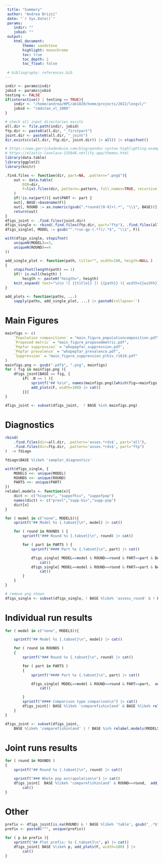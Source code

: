 ```yaml
---
 title: "Summary"
 author: "Andrea Brizzi"
 date: "`r Sys.Date()`"
 params:
    indir: ""
    jobid: ""
 output: 
    html_document:
        theme: sandstone
        highlight: monochrome
        toc: true
        toc_depth: 2
        toc_float: false
 
 # bibliography: references.bib
---
```


```r
indir <- params$indir
jobid <- params$jobid
testing <- FALSE
if(interactive() | testing == TRUE){
    indir <- "/home/andrea/HPC/ab1820/home/projects/2022/longvl/"
    jobid <- "cmdstan_vl_1000"
}

# check all input directories exists
all.dir <- file.path(indir, jobid)
ftp.dir <- paste0(all.dir, "_firstpart")
joint.dir <- paste0(all.dir, "_joint")
dir.exists(c(all.dir, ftp.dir, joint.dir)) |> all() |> stopifnot()
```

```r
# https://www.garrickadenbuie.com/blog/pandoc-syntax-highlighting-examples/
# https://elastic-lovelace-155848.netlify.app/themes.html
library(data.table)
library(ggplot2)
library(knitr)

.find.files <- function(dir, part=NA, .pattern=".png$"){
    out <- data.table(
        DIR=dir,
        F=list.files(dir, pattern=.pattern, full.names=TRUE, recursive = TRUE)
    )
    if(!is.na(part)){ out$PART <- part }
    out[, BASE:=basename(F)]
    out[, ROUND := as.numeric(gsub(".*round([0-9]+).*", "\\1", BASE))]
    return(out)
}
dfigs_joint <- .find.files(joint.dir)
dfigs_single <- rbind(.find.files(ftp.dir, part="ftp"), .find.files(all.dir, part="all"))
dfigs_single[, MODEL := gsub("^.*run-gp-(.*?)/.*$", "\\1", F)]

with(dfigs_single, stopifnot(
    uniqueN(MODEL)==3,
    uniqueN(ROUND)==4
))
```

```r

add_single_plot <- function(path, title="", width=100, heigth=NULL )
{
    stopifnot(length(path) == 1)
    if(! is.null(heigth) )
        heigth <- paste0("heigth=", heigth)
    knit_expand( text="\n\n ![ {{title}} ]( {{path}} ){ width={{width}}% {{heigth}} } \n\n")
}

add_plots <- function(paths, ...)
    sapply(paths, add_single_plot, ...) |> paste0(collapse='')
```


# Main Figures

```r
mainfigs <- c(
    `Population compositionn` = "main_figure_populationcomposition.pdf",
    `Proposed metric` = "main_figure_proposedmetric.pdf",
    `Pepfar suppression` = "whopepfar_suppression.pdf",
    `Pepfar prevalence` = "whopepfar_prevalence.pdf",
    `Suppression` = "main_figure_suppression_plhiv_r1619.pdf"
)
mainfigs.png <- gsub(".pdf$", ".png", mainfigs)
for ( fig in mainfigs.png ){
    dfigs_joint[BASE == fig, {
        if( .N == 1 ){
            sprintf("## %s\n", names(mainfigs.png)[which(fig==mainfigs.png)]) |> cat()
            add_plots(F, width=100) |> cat()
        }}]
}

dfigs_joint <- subset(dfigs_joint,  ! BASE %in% mainfigs.png)
```


# Diagnostics {.tabset}

```r
rbind( 
    .find.files(dir=all.dir, .pattern='asses.*rds$', part="all"),
    .find.files(dir=ftp.dir, .pattern='asses.*rds$', part="ftp")
)  -> fdiagn

fdiagn$BASE %like% 'sampler_diagnostics'


```



```r
with(dfigs_single, {
    MODELS <<- unique(MODEL)
    ROUNDS <<- unique(ROUND)
    PARTS <<- unique(PART)
})
relabel.models <- function(x){
    dict <- c("hivprev", "suppofhiv", "suppofpop")
    names(dict) <- c("prevl","supp-hiv","supp-pop")
    dict[x]
}

for ( model in c("none", MODELS)){
    sprintf("## Model %s {.tabset}\n", model) |> cat()

    for ( round in ROUNDS ) {
        sprintf("### Round %s {.tabset}\n", round) |> cat()

        for ( part in PARTS ) {
            sprintf("#### Part %s {.tabset}\n", part) |> cat()

            dfigs_single[ MODEL==model & ROUND==round & PART==part & BASE %like% 'assess_round', add_plots(F, width=75) ] |>
                cat()
            dfigs_single[ MODEL==model & ROUND==round & PART==part & BASE %like% 'gppars', add_plots(F, width=75) ] |>
                cat()
        }
    }
}

# remove png shown 
dfigs_single <- subset(dfigs_single, ! BASE %like% 'assess_round' & ! BASE %like% 'gppars')
```

# Individual run results {.tabset}

```r
for ( model in c("none", MODELS)){

    sprintf("## Model %s {.tabset}\n", model) |> cat()

    for ( round in ROUNDS )
    {
        sprintf("### Round %s {.tabset}\n", round) |> cat()

        for ( part in PARTS )
        {
            sprintf("#### Part %s {.tabset}\n", part) |> cat()

            dfigs_single[ MODEL==model & ROUND==round & PART==part,  add_plots(F) ] |>
                cat()

        }
        sprintf("#### Comparison type comparison\n") |> cat()
        dfigs_joint[! BASE %like% 'comparefishinland' & BASE %like% relabel.models(model) & ROUND==round,  add_plots(F, width=100) ] |> cat()
    }
}

dfigs_joint <- subset(dfigs_joint, 
    BASE %like% 'comparefishinland' | ! BASE %in% relabel.models(MODELS) | is.na(ROUND))
```


# Joint runs results {.tabset}

```r
for ( round in ROUNDS )
{
    sprintf("## Round %s {.tabset}\n", round) |> cat()

    sprintf("### Whole pop extrapolation\n") |> cat()
    dfigs_joint[  BASE %like% 'comparefishinland' & ROUND==round,  add_plots(F, width=100) ] |>
        cat()
}
```


# Other {.tabset}

```r
prefix <- dfigs_joint[is.na(ROUND) & ! BASE %like% 'table', gsub("_.*$","",BASE)]
prefix <- paste0("^", unique(prefix))

for ( p in prefix ){
    sprintf("## Plot prefix: %s {.tabset}\n", p) |> cat()
    dfigs_joint[ BASE %like% p, add_plots(F, width=100) ] |>
        cat()
}
```

